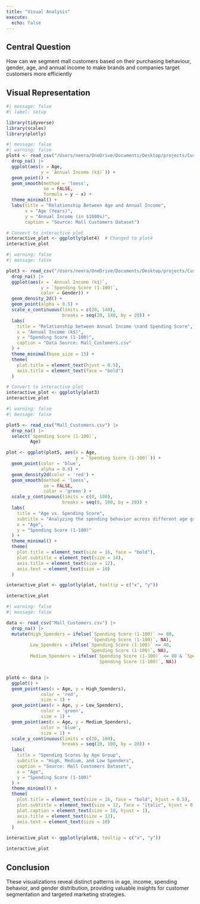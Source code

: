 ```yaml
---
title: "Visual Analysis"
execute: 
  echo: false
---
```


## Central Question
How can we segment mall customers based on their purchasing behaviour, gender, age, and annual income to make brands and companies target customers more efficiently  


## Visual Representation
```r
#| message: false
#| label: setup

library(tidyverse)
library(scales)
library(plotly)
```

```r
#| message: false
#| warning: false
plot4 <- read_csv("/Users/neera/OneDrive/Documents/Desktop/projects/Customer_Segmentation/Mall_Customers.csv") |>
  drop_na() |>
  ggplot(aes(x = Age,
             y = `Annual Income (k$)`)) +
  geom_point() +
  geom_smooth(method = 'loess',  
              se = FALSE,
              formula = y ~ x) +
  theme_minimal() +
  labs(title = "Relationship Between Age and Annual Income",
       x = "Age (Years)",
       y = "Annual Income (in $1000s)",
       caption = "Source: Mall Customers Dataset")

# Convert to interactive plot
interactive_plot <- ggplotly(plot4)  # Changed to plot4
interactive_plot
```

```r
#| warning: false
#| message: false

plot3 <- read_csv("/Users/neera/OneDrive/Documents/Desktop/projects/Customer_Segmentation/Mall_Customers.csv") |>
  drop_na() |>
  ggplot(aes(x = `Annual Income (k$)`,
             y = `Spending Score (1-100)`, 
             color = Gender)) +
  geom_density_2d() + 
  geom_point(alpha = 0.5) +
  scale_x_continuous(limits = c(20, 140),
                     breaks = seq(20, 140, by = 20)) +
  labs(
    title = "Relationship between Annual Income \nand Spending Score",
    x = "Annual Income (k$)",
    y = "Spending Score (1-100)",
    caption = "Data Source: Mall_Customers.csv"
  ) +
  theme_minimal(base_size = 15) +
  theme(
    plot.title = element_text(hjust = 0.5),
    axis.title = element_text(face = "bold")
  )

# Convert to interactive plot
interactive_plot <- ggplotly(plot3)
interactive_plot
```

```r
#| warning: false
#| message: false

plot5 <- read_csv("Mall_Customers.csv") |>
  drop_na() |>
  select(`Spending Score (1-100)`,
         Age)

plot <- ggplot(plot5, aes(x = Age, 
                          y = `Spending Score (1-100)`)) +
  geom_point(color = 'blue',
             alpha = 0.6) +
  geom_density2d(color = 'red') +
  geom_smooth(method = 'loess',
              se = FALSE, 
              color = 'green') +
  scale_y_continuous(limits = c(0, 100), 
                     breaks = seq(0, 100, by = 20)) +
  labs(
    title = "Age vs. Spending Score",
    subtitle = "Analyzing the spending behavior across different age groups",
    x = "Age",
    y = "Spending Score (1-100)"
  ) +
  theme_minimal() +
  theme(
    plot.title = element_text(size = 16, face = "bold"),
    plot.subtitle = element_text(size = 14),
    axis.title = element_text(size = 12),
    axis.text = element_text(size = 10)
  )

interactive_plot <- ggplotly(plot, tooltip = c("x", "y"))

interactive_plot
```

```r
#| warning: false
#| message: false

data <- read_csv("Mall_Customers.csv") |>
  drop_na() |>
  mutate(High_Spenders = ifelse(`Spending Score (1-100)` >= 80,
                                `Spending Score (1-100)`, NA),
         Low_Spenders = ifelse(`Spending Score (1-100)` <= 40,
                               `Spending Score (1-100)`, NA), 
         Medium_Spenders = ifelse(`Spending Score (1-100)` <= 80 & `Spending Score (1-100)` >= 40,
                                  `Spending Score (1-100)`, NA))


plot6 <- data |>
  ggplot() +
  geom_point(aes(x = Age, y = High_Spenders),
             color = 'red',
             size = 1) +
  geom_point(aes(x = Age, y = Low_Spenders),
             color = 'green', 
             size = 1) +
  geom_point(aes(x = Age, y = Medium_Spenders), 
             color = 'blue', 
             size = 1) +
  scale_y_continuous(limits = c(20, 100),
                     breaks = seq(20, 100, by = 20)) +
  labs(
    title = "Spending Scores by Age Group",
    subtitle = "High, Medium, and Low Spenders",
    caption = "Source: Mall Customers Dataset",
    x = "Age",
    y = "Spending Score (1-100)"
  ) +
  theme_minimal() +
  theme(
    plot.title = element_text(size = 16, face = "bold", hjust = 0.5),
    plot.subtitle = element_text(size = 12, face = "italic", hjust = 0.5),
    plot.caption = element_text(size = 10, hjust = 1),
    axis.title = element_text(size = 12),
    axis.text = element_text(size = 10)
  )

interactive_plot <- ggplotly(plot6, tooltip = c("x", "y"))

interactive_plot
```


## Conclusion
These visualizations reveal distinct patterns in age, income, spending behavior, and gender distribution, providing valuable insights for customer segmentation and targeted marketing strategies.
